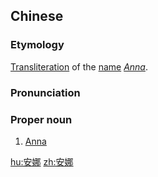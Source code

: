 ==Chinese==
{{zh-forms}}

===Etymology===
[[transliteration|Transliteration]] of the {{etyl|en|zh|sort=an1na4}} [[name]] ''[[Anna]]''.

===Pronunciation===
{{zh-pron
|m=Ānnà
|c=on1 naa4
|h=pfs=Ôn-nâ
|mn=An-nā
|cat=pn
}}

===Proper noun===
{{zh-proper noun}}

# [[Anna]]

[[hu:安娜]]
[[zh:安娜]]